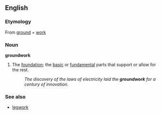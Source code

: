 ==English==
===Etymology===
From [[ground]] + [[work]]

===Noun===
'''groundwork'''
#The [[foundation]]; the [[basic]] or [[fundamental]] parts that support or allow for the rest.
#:''The discovery of the laws of electricity laid the '''groundwork''' for a century of innovation.''

===See also===
*[[legwork]]